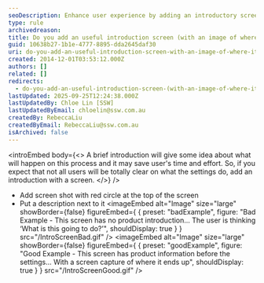 ```yaml
---
seoDescription: Enhance user experience by adding an introductory screen with a screenshot and description, providing insight into the settings process and its purpose.
type: rule
archivedreason:
title: Do you add an useful introduction screen (with an image of where it is going) prior to settings?
guid: 10638b27-1b1e-4777-8895-dda2645daf30
uri: do-you-add-an-useful-introduction-screen-with-an-image-of-where-it-is-going-prior-to-settings
created: 2014-12-01T03:53:12.000Z
authors: []
related: []
redirects:
  - do-you-add-an-useful-introduction-screen-(with-an-image-of-where-it-is-going)-prior-to-settings
lastUpdated: 2025-09-25T12:24:38.000Z
lastUpdatedBy: Chloe Lin [SSW]
lastUpdatedByEmail: chloelin@ssw.com.au
createdBy: RebeccaLiu
createdByEmail: RebeccaLiu@ssw.com.au
isArchived: false
---
```


<introEmbed
  body={<>
A brief introduction will give some idea about what will happen on this process and it may save user's time and effort. So, if you expect that not all users will be totally clear on what the settings do, add an introduction with a screen.
  </>}
/>
* Add screen shot with red circle at the top of the screen
* Put a description next to it
<imageEmbed
  alt="Image"
  size="large"
  showBorder={false}
  figureEmbed={ {
    preset: "badExample",
    figure: "Bad Example - This screen has no product introduction... The user is thinking ‘What is this going to do?’",
    shouldDisplay: true
  } }
  src="/IntroScreenBad.gif"
/>
<imageEmbed
  alt="Image"
  size="large"
  showBorder={false}
  figureEmbed={ {
    preset: "goodExample",
    figure: "Good Example - This screen has product information before the settings... With a screen capture of where it ends up",
    shouldDisplay: true
  } }
  src="/IntroScreenGood.gif"
/>
